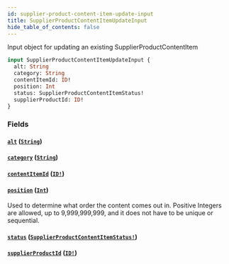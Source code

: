 ```yaml
---
id: supplier-product-content-item-update-input
title: SupplierProductContentItemUpdateInput
hide_table_of_contents: false
---
```



Input object for updating an existing SupplierProductContentItem

```graphql
input SupplierProductContentItemUpdateInput {
  alt: String
  category: String
  contentItemId: ID!
  position: Int
  status: SupplierProductContentItemStatus!
  supplierProductId: ID!
}
```


### Fields

#### [`alt`](#) ([`String`](/supply/api/graphql-admin/reference/scalars/string))




#### [`category`](#) ([`String`](/supply/api/graphql-admin/reference/scalars/string))




#### [`contentItemId`](#) ([`ID!`](/supply/api/graphql-admin/reference/scalars/id))




#### [`position`](#) ([`Int`](/supply/api/graphql-admin/reference/scalars/int))

Used to determine what order the content comes out in.
Positive Integers are allowed, up to 9,999,999,999, and it does not have to be unique or sequential.


#### [`status`](#) ([`SupplierProductContentItemStatus!`](/supply/api/graphql-admin/reference/enums/supplier-product-content-item-status))




#### [`supplierProductId`](#) ([`ID!`](/supply/api/graphql-admin/reference/scalars/id))






